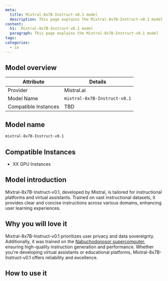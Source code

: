 ```yaml
---
meta:
  title: Mixtral-8x7B-Instruct-v0.1 model
  description: This page explains the Mixtral-8x7B-Instruct-v0.1 model
content:
  h1:  Mixtral-8x7B-Instruct-v0.1 model
  paragraph: This page explains the Mixtral-8x7B-Instruct-v0.1 model
tags: 
categories:
  - ia
---
```


## Model overview

| Attribute       | Details                            |
|-----------------|------------------------------------|
| Provider        | Mistral.ai                         |
| Model Name      | `mixtral-8x7B-Instruct-v0.1`       |
| Compatible Instances | TBD                           |

## Model name

```bash
mixtral-8x7B-Instruct-v0.1
```

## Compatible Instances

- XX GPU Instances

## Model introduction

Mixtral-8x7B-Instruct-v0.1, developed by Mistral, is tailored for instructional platforms and virtual assistants.
Trained on vast instructional datasets, it provides clear and concise instructions across various domains, enhancing user learning experiences.

## Why you will love it

Mixtral-8x7B-Instruct-v0.1 prioritizes user privacy and data sovereignty. Additionally, it was trained on the [Nabuchodonosor supercomputer](https://www.scaleway.com/en/ai-supercomputers/), ensuring high-quality instruction generation and performance.
Whether you're developing virtual assistants or educational platforms, Mixtral-8x7B-Instruct-v0.1 offers reliability and excellence.

## How to use it 
